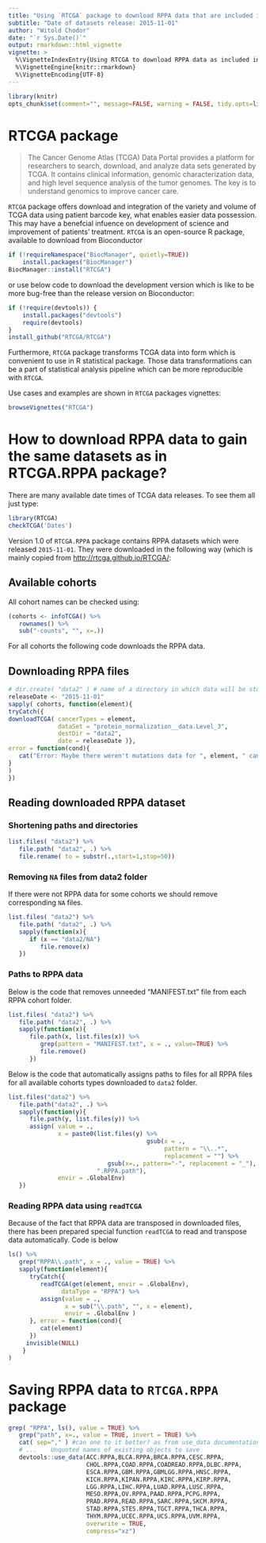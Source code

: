 ```yaml
---
title: "Using `RTCGA` package to download RPPA data that are included in `RTCGA.RPPA` package"
subtitle: "Date of datasets release: 2015-11-01"
author: "Witold Chodor"
date: "`r Sys.Date()`"
output: rmarkdown::html_vignette
vignette: >
  %\VignetteIndexEntry{Using RTCGA to download RPPA data as included in RTCGA.RPPA}
  %\VignetteEngine{knitr::rmarkdown}
  %\VignetteEncoding{UTF-8}
---
```


```r
library(knitr)
opts_chunk$set(comment="", message=FALSE, warning = FALSE, tidy.opts=list(keep.blank.line=TRUE, width.cutoff=150), options(width=150), eval = FALSE)
```

# RTCGA package

> The Cancer Genome Atlas (TCGA) Data Portal provides a platform for researchers to search, download, and analyze data sets generated by TCGA. It contains clinical information, genomic characterization data, and high level sequence analysis of the tumor genomes. The key is to understand genomics to improve cancer care.

`RTCGA` package offers download and integration of the variety and volume of TCGA data using patient barcode key, what enables easier data possession. This may have a benefcial infuence on  development of science and improvement of patients' treatment. `RTCGA` is an open-source R package, available to download from Bioconductor 

```r
if (!requireNamespace("BiocManager", quietly=TRUE))
    install.packages("BiocManager")
BiocManager::install("RTCGA")
```

or use below code to download the development version which is like to be more bug-free than the release version on Bioconductor:

```r
if (!require(devtools)) {
    install.packages("devtools")
    require(devtools)
}
install_github("RTCGA/RTCGA")
```

Furthermore, `RTCGA` package transforms TCGA data into form which is convenient to use in R statistical package. Those data transformations can be a part of statistical analysis pipeline which can be more reproducible with `RTCGA`.

Use cases and examples are shown in `RTCGA` packages vignettes:
```r
browseVignettes("RTCGA")
```

# How to download RPPA data to gain the same datasets as in RTCGA.RPPA package?

There are many available date times of TCGA data releases. To see them all just type:
```r
library(RTCGA)
checkTCGA('Dates')
```

Version 1.0 of `RTCGA.RPPA` package contains RPPA datasets which were released `2015-11-01`. They were downloaded in the following way (which is mainly copied from [http://rtcga.github.io/RTCGA/](http://rtcga.github.io/RTCGA/):

## Available cohorts

All cohort names can be checked using:
```r
(cohorts <- infoTCGA() %>% 
   rownames() %>% 
   sub("-counts", "", x=.))
```

For all cohorts the following code downloads the RPPA data.

## Downloading RPPA files
```r
# dir.create( "data2" ) # name of a directory in which data will be stored
releaseDate <- "2015-11-01"
sapply( cohorts, function(element){
tryCatch({
downloadTCGA( cancerTypes = element, 
              dataSet = "protein_normalization__data.Level_3",
              destDir = "data2", 
              date = releaseDate )},
error = function(cond){
   cat("Error: Maybe there weren't mutations data for ", element, " cancer.\n")
}
)
})
```

## Reading downloaded RPPA dataset

### Shortening paths and directories 

```r
list.files( "data2") %>% 
   file.path( "data2", .) %>%
   file.rename( to = substr(.,start=1,stop=50))
```


### Removing `NA` files from data2 folder

If there were not RPPA data for some cohorts we should remove corresponding `NA` files.

```r
list.files( "data2") %>%
   file.path( "data2", .) %>%
   sapply(function(x){
      if (x == "data2/NA")
         file.remove(x)      
   })
```

### Paths to RPPA data

Below is the code that removes unneeded "MANIFEST.txt" file from each RPPA cohort folder.

```r
list.files( "data2") %>% 
   file.path( "data2", .) %>%
   sapply(function(x){
      file.path(x, list.files(x)) %>%
         grep(pattern = "MANIFEST.txt", x = ., value=TRUE) %>%
         file.remove()
      })
```


Below is the code that automatically assigns paths to files for all RPPA files for all available cohorts types downloaded to `data2` folder.

```r
list.files("data2") %>%
   file.path("data2", .) %>%
   sapply(function(y){
      file.path(y, list.files(y)) %>%
      assign( value = .,
              x = paste0(list.files(y) %>%
                                       gsub(x = .,
                                            pattern = "\\..*",
                                            replacement = "") %>%
                            gsub(x=., pattern="-", replacement = "_"),
                         ".RPPA.path"),
              envir = .GlobalEnv)
   })
```

### Reading RPPA data using `readTCGA`

Because of the fact that RPPA data are transposed in downloaded files, there has been prepared special function `readTCGA` to read and transpose data automatically. Code is below

```r
ls() %>%
   grep("RPPA\\.path", x = ., value = TRUE) %>%
   sapply(function(element){
      tryCatch({
         readTCGA(get(element, envir = .GlobalEnv),
               dataType = "RPPA") %>%
         assign(value = .,
                x = sub("\\.path", "", x = element),
                envir = .GlobalEnv )
      }, error = function(cond){
         cat(element)
      }) 
     invisible(NULL)
    }    
)
```

# Saving RPPA data to `RTCGA.RPPA` package


```r
grep( "RPPA", ls(), value = TRUE) %>%
   grep("path", x=., value = TRUE, invert = TRUE) %>%
   cat( sep="," ) #can one to it better? as from use_data documentation:
   # ...	Unquoted names of existing objects to save
   devtools::use_data(ACC.RPPA,BLCA.RPPA,BRCA.RPPA,CESC.RPPA,
                      CHOL.RPPA,COAD.RPPA,COADREAD.RPPA,DLBC.RPPA,
                      ESCA.RPPA,GBM.RPPA,GBMLGG.RPPA,HNSC.RPPA,
                      KICH.RPPA,KIPAN.RPPA,KIRC.RPPA,KIRP.RPPA,
                      LGG.RPPA,LIHC.RPPA,LUAD.RPPA,LUSC.RPPA,
                      MESO.RPPA,OV.RPPA,PAAD.RPPA,PCPG.RPPA,
                      PRAD.RPPA,READ.RPPA,SARC.RPPA,SKCM.RPPA,
                      STAD.RPPA,STES.RPPA,TGCT.RPPA,THCA.RPPA,
                      THYM.RPPA,UCEC.RPPA,UCS.RPPA,UVM.RPPA,
                      overwrite = TRUE,
                      compress="xz")
```

